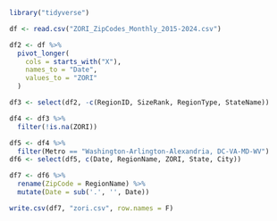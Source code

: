 ```r
library("tidyverse")
```

```r
df <- read.csv("ZORI_ZipCodes_Monthly_2015-2024.csv")
```

```r
df2 <- df %>%
  pivot_longer(
    cols = starts_with("X"),
    names_to = "Date",
    values_to = "ZORI"
  )
```

```r
df3 <- select(df2, -c(RegionID, SizeRank, RegionType, StateName))
```

```r
df4 <- df3 %>%
  filter(!is.na(ZORI))
```

```r
df5 <- df4 %>%
  filter(Metro == "Washington-Arlington-Alexandria, DC-VA-MD-WV")
df6 <- select(df5, c(Date, RegionName, ZORI, State, City))
```

```r
df7 <- df6 %>%
  rename(ZipCode = RegionName) %>%
  mutate(Date = sub('.', '', Date))

write.csv(df7, "zori.csv", row.names = F)
```

